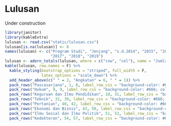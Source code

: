 # Lulusan

Under construction
```r
library(janitor)
library(kableExtra)
lulusan <- read.csv("static/lulusan.csv")
lulusan[is.na(lulusan)] <- 0
names(lulusan) <- c("Program Studi", "Jenjang", "s.d.2014", "2015", "2016",
                    "2017", "2018", "2019")
lulusan <- adorn_totals(lulusan, where = c("row", "col"), name = "Jumlah")
kable(lulusan, row.names = F) %>%
  kable_styling(bootstrap_options = "striped", full_width = F,
                latex_options = "scale_down") %>%
  add_header_above(c(" " = 2, "Angkatan" = 6, " " = 1)) %>%
  pack_rows("Pascasarjana", 1, 8, label_row_css = "background-color: #666; color: #fff;") %>%
  pack_rows("Hukum", 9, 9, label_row_css = "background-color: #666; color: #fff;") %>%
  pack_rows("Keguruan dan Ilmu Pendidikan", 10, 31, label_row_css = "background-color: #666; color: #fff;") %>%
  pack_rows("Teknik", 32, 39, label_row_css = "background-color: #666; color: #fff;") %>%
  pack_rows("Pertanian", 40, 42, label_row_css = "background-color: #666; color: #fff;") %>%
  pack_rows("Ekonomi dan Bisnis", 43, 50, label_row_css = "background-color: #666; color: #fff;") %>%
  pack_rows("Ilmu Sosial dan Ilmu Politik", 51, 53, label_row_css = "background-color: #666; color: #fff;") %>%
  pack_rows("Kedokteran", 54, 57, label_row_css = "background-color: #666; color: #fff;")

```
